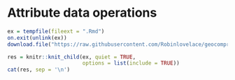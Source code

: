# Attribute data operations {#attr}

```r
ex = tempfile(fileext = ".Rmd")
on.exit(unlink(ex))
download.file("https://raw.githubusercontent.com/Robinlovelace/geocompr/main/_03-ex.Rmd", ex)
```

```r
res = knitr::knit_child(ex, quiet = TRUE,
                        options = list(include = TRUE))
cat(res, sep = '\n')
```